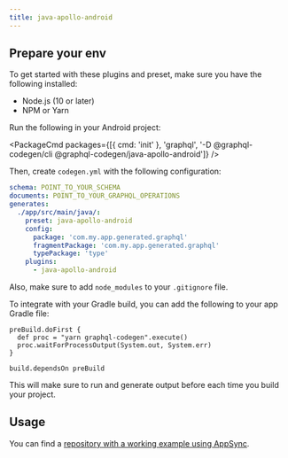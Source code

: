 ```yaml
---
title: java-apollo-android
---
```



<PluginHeader />

## Prepare your env

To get started with these plugins and preset, make sure you have the following installed:

- Node.js (10 or later)
- NPM or Yarn

Run the following in your Android project:

<PackageCmd packages={[{ cmd: 'init' }, 'graphql', '-D @graphql-codegen/cli @graphql-codegen/java-apollo-android']} />

Then, create `codegen.yml` with the following configuration:

```yaml
schema: POINT_TO_YOUR_SCHEMA
documents: POINT_TO_YOUR_GRAPHQL_OPERATIONS
generates:
  ./app/src/main/java/:
    preset: java-apollo-android
    config:
      package: 'com.my.app.generated.graphql'
      fragmentPackage: 'com.my.app.generated.graphql'
      typePackage: 'type'
    plugins:
      - java-apollo-android
```

<Callout>Also, make sure to add `node_modules` to your `.gitignore` file.</Callout>

To integrate with your Gradle build, you can add the following to your app Gradle file:

```
preBuild.doFirst {
  def proc = "yarn graphql-codegen".execute()
  proc.waitForProcessOutput(System.out, System.err)
}

build.dependsOn preBuild
```

This will make sure to run and generate output before each time you build your project.

## Usage

You can find a [repository with a working example using AppSync](https://github.com/dotansimha/graphql-codegen-appsync-android-example).

<PluginApiDocs />
